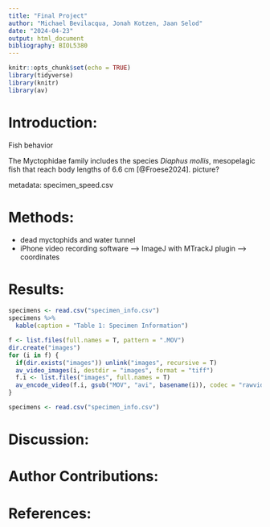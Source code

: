 ```yaml
---
title: "Final Project"
author: "Michael Bevilacqua, Jonah Kotzen, Jaan Selod"
date: "2024-04-23"
output: html_document
bibliography: BIOL5380
---
```


```r
knitr::opts_chunk$set(echo = TRUE)
library(tidyverse)
library(knitr)
library(av)
```

# Introduction:

Fish behavior

The  Myctophidae family includes the species *Diaphus mollis*, mesopelagic fish that reach body lengths of 6.6 cm [@Froese2024]. picture?

metadata: specimen_speed.csv

# Methods:

- dead myctophids and water tunnel
- iPhone video recording software --> ImageJ with MTrackJ plugin --> coordinates

# Results:
```r
specimens <- read.csv("specimen_info.csv")
specimens %>%
  kable(caption = "Table 1: Specimen Information")
```

```r
f <- list.files(full.names = T, pattern = ".MOV")
dir.create("images")
for (i in f) {
  if(dir.exists("images")) unlink("images", recursive = T)
  av_video_images(i, destdir = "images", format = "tiff")
  f.i <- list.files("images", full.names = T)
  av_encode_video(f.i, gsub("MOV", "avi", basename(i)), codec = "rawvideo")
}
```


```r
specimens <- read.csv("specimen_info.csv")
```


# Discussion:

# Author Contributions:

# References:
